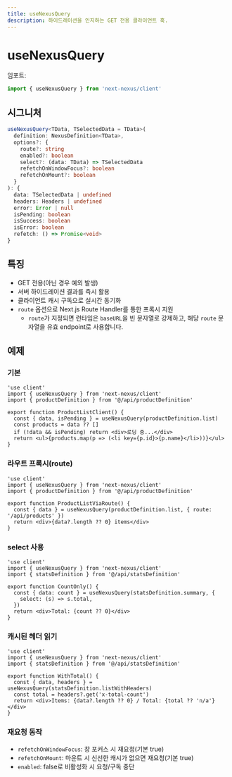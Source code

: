 ```yaml
---
title: useNexusQuery
description: 하이드레이션을 인지하는 GET 전용 클라이언트 훅.
---
```


# useNexusQuery

임포트:
```ts path=null start=null
import { useNexusQuery } from 'next-nexus/client'
```

## 시그니처
```ts path=null start=null
useNexusQuery<TData, TSelectedData = TData>(
  definition: NexusDefinition<TData>,
  options?: {
    route?: string
    enabled?: boolean
    select?: (data: TData) => TSelectedData
    refetchOnWindowFocus?: boolean
    refetchOnMount?: boolean
  }
): {
  data: TSelectedData | undefined
  headers: Headers | undefined
  error: Error | null
  isPending: boolean
  isSuccess: boolean
  isError: boolean
  refetch: () => Promise<void>
}
```

## 특징
- GET 전용(아닌 경우 예외 발생)
- 서버 하이드레이션 결과를 즉시 활용
- 클라이언트 캐시 구독으로 실시간 동기화
- `route` 옵션으로 Next.js Route Handler를 통한 프록시 지원
  - `route`가 지정되면 런타임은 `baseURL`을 빈 문자열로 강제하고, 해당 `route` 문자열을 유효 endpoint로 사용합니다.

## 예제

### 기본
```tsx path=null start=null
'use client'
import { useNexusQuery } from 'next-nexus/client'
import { productDefinition } from '@/api/productDefinition'

export function ProductListClient() {
  const { data, isPending } = useNexusQuery(productDefinition.list)
  const products = data ?? []
  if (!data && isPending) return <div>로딩 중...</div>
  return <ul>{products.map(p => (<li key={p.id}>{p.name}</li>))}</ul>
}
```

### 라우트 프록시(route)
```tsx path=null start=null
'use client'
import { useNexusQuery } from 'next-nexus/client'
import { productDefinition } from '@/api/productDefinition'

export function ProductListViaRoute() {
  const { data } = useNexusQuery(productDefinition.list, { route: '/api/products' })
  return <div>{data?.length ?? 0} items</div>
}
```

### select 사용
```tsx path=null start=null
'use client'
import { useNexusQuery } from 'next-nexus/client'
import { statsDefinition } from '@/api/statsDefinition'

export function CountOnly() {
  const { data: count } = useNexusQuery(statsDefinition.summary, {
    select: (s) => s.total,
  })
  return <div>Total: {count ?? 0}</div>
}
```

### 캐시된 헤더 읽기
```tsx path=null start=null
'use client'
import { useNexusQuery } from 'next-nexus/client'
import { statsDefinition } from '@/api/statsDefinition'

export function WithTotal() {
  const { data, headers } = useNexusQuery(statsDefinition.listWithHeaders)
  const total = headers?.get('x-total-count')
  return <div>Items: {data?.length ?? 0} / Total: {total ?? 'n/a'}</div>
}
```

### 재요청 동작
- `refetchOnWindowFocus`: 창 포커스 시 재요청(기본 true)
- `refetchOnMount`: 마운트 시 신선한 캐시가 없으면 재요청(기본 true)
- `enabled`: false로 비활성화 시 요청/구독 중단
